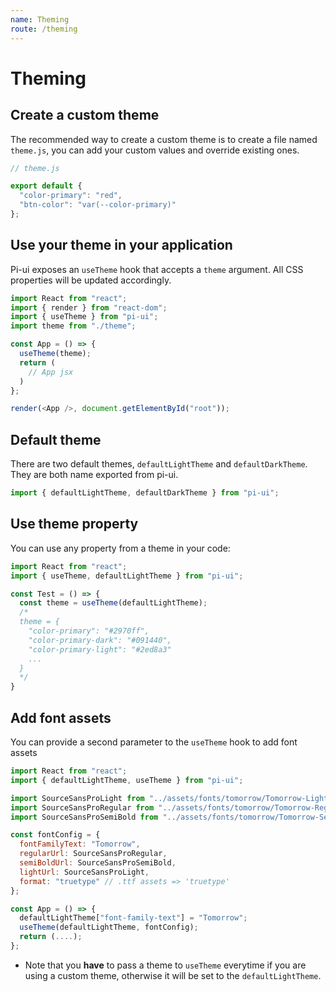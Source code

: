 ```yaml
---
name: Theming
route: /theming
---
```


# Theming

## Create a custom theme

The recommended way to create a custom theme is to create a file named `theme.js`, you can add your custom values and override existing ones.

```js
// theme.js

export default {
  "color-primary": "red",
  "btn-color": "var(--color-primary)"
};
```

## Use your theme in your application

Pi-ui exposes an `useTheme` hook that accepts a `theme` argument. All CSS properties will be updated accordingly.


```js
import React from "react";
import { render } from "react-dom";
import { useTheme } from "pi-ui";
import theme from "./theme";

const App = () => {
  useTheme(theme);
  return (
    // App jsx
  )
};

render(<App />, document.getElementById("root"));
```

## Default theme

There are two default themes, `defaultLightTheme` and `defaultDarkTheme`. They are both name exported from pi-ui.

```js
import { defaultLightTheme, defaultDarkTheme } from "pi-ui";
```

## Use theme property

You can use any property from a theme in your code:

```js
import React from "react";
import { useTheme, defaultLightTheme } from "pi-ui";

const Test = () => {
  const theme = useTheme(defaultLightTheme);
  /*
  theme = {
    "color-primary": "#2970ff",
    "color-primary-dark": "#091440",
    "color-primary-light": "#2ed8a3"
    ...
  }
  */
}
```

## Add font assets

You can provide a second parameter to the `useTheme` hook to add font assets

```js
import React from "react";
import { defaultLightTheme, useTheme } from "pi-ui";

import SourceSansProLight from "../assets/fonts/tomorrow/Tomorrow-Light.ttf";
import SourceSansProRegular from "../assets/fonts/tomorrow/Tomorrow-Regular.ttf";
import SourceSansProSemiBold from "../assets/fonts/tomorrow/Tomorrow-SemiBold.ttf";

const fontConfig = {
  fontFamilyText: "Tomorrow",
  regularUrl: SourceSansProRegular,
  semiBoldUrl: SourceSansProSemiBold,
  lightUrl: SourceSansProLight,
  format: "truetype" // .ttf assets => 'truetype'
};

const App = () => {
  defaultLightTheme["font-family-text"] = "Tomorrow";
  useTheme(defaultLightTheme, fontConfig);
  return (....);
};
```

* Note that you **have** to pass a theme to `useTheme` everytime if you are using a custom theme, otherwise it will be set to the `defaultLightTheme`.